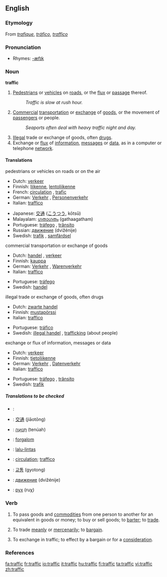 ==English==

===Etymology===
From {{F.}} ''[[trafique]]'', {{S.}} ''[[tráfico]]'', {{It.}} ''[[traffico]]''

===Pronunciation===
*Rhymes: [[Rhymes:English:-æfɪk|-æfɪk]]

===Noun===
'''traffic'''  {{uncountable}}

# [[pedestrian|Pedestrians]] or [[vehicle]]s on [[road]]s, or the [[flux]] or [[passage]] thereof.
#: ''Traffic is slow at rush hour.''
# [[commercial|Commercial]] [[transportation]] or [[exchange]] of [[goods]], or the movement of [[passenger]]s or people.
#: ''Seaports often deal with heavy traffic night and day.''
# [[illegal|Illegal]] trade or exchange of goods, often [[drug]]s.
# Exchange or [[flux]] of [[information]], [[message]]s or [[data]], as in a computer or telephone [[network]].

====Translations====
;pedestrians or vehicles on roads or on the air
{{top}}
*Dutch: [[verkeer]] {{n}}
*Finnish: [[liikenne]], [[lentoliikenne]]
*French: [[circulation]] {{f}}, [[trafic]] {{m}}
*German: [[Verkehr]] {{m}}, [[Personenverkehr]] {{m}}
*Italian: [[traffico]] {{m}}
{{mid}}
*Japanese: [[交通]] ([[こうつう]], kōtsū)
*Malayalam: [[ഗതാഗതം]] (gathaagatham)
*Portuguese: [[tráfego]] {{m}}, [[trânsito]] {{m}}
*Russian: [[движение]] (dvižénije) {{n}}
*Swedish: [[trafik]] {{c}}, [[samfärdsel]] {{c}}
{{bottom}}

;commercial transportation or exchange of goods
{{top}}
*Dutch: [[handel]] {{m}}, [[verkeer]] {{n}}
*Finnish: [[kauppa]]
*German: [[Verkehr]] {{m}}, [[Warenverkehr]] {{m}}
*Italian: [[traffico]] {{m}}
{{mid}}
*Portuguese: [[tráfego]] {{m}}
*Swedish: [[handel]] {{c}}
{{bottom}}

;illegal trade or exchange of goods, often drugs
{{top}}
*Dutch: [[zwarte handel]] {{m}}
*Finnish: [[mustapörssi]]
*Italian: [[traffico]] {{m}}
{{mid}}
*Portuguese: [[tráfico]] {{m}}
*Swedish: [[illegal handel]] {{c}}, [[trafficking]] {{c}} (about people)
{{bottom}}

;exchange or flux of information, messages or data
{{top}}
*Dutch: [[verkeer]] {{n}}
*Finnish: [[tietoliikenne]]
*German: [[Verkehr]] {{m}}, [[Datenverkehr]] {{m}}
*Italian: [[traffico]] {{m}}
{{mid}}
*Portuguese: [[tráfego]] {{m}}, [[trânsito]] {{m}}
*Swedish: [[trafik]] {{c}}
{{bottom}}

=====Translations to be checked=====
*{{ttbc|Arabic}}: {{ARchar|[[مرور]]}} {{Unicode|(murú:r)}} {{m}}
*{{ttbc|Chinese}}: [[交通]] (jiāotōng)
*{{ttbc|Hebrew}}: [[תנועה|תְּנוּעָה]] (tenúah) {{f}}
*{{ttbc|Hungarian}}: [[forgalom]]
*{{ttbc|Indonesian}}: [[lalu-lintas]]
*{{ttbc|Interlingua}}: [[circulation]]; [[traffico]]
*{{ttbc|Korean}}: [[교통]] (gyotong)
*{{ttbc|Russian}}: [[движение]] (dvižénije) {{n}}
*{{ttbc|Ukrainian}}: [[рух]] (ruχ) {{m}}

===Verb===
{{en-infl-reg-consonant|traffic||k}} 
# {{intransitive}} To pass goods and [[commodity|commodities]] from one person to another for an equivalent in goods or money; to buy or sell goods; to [[barter]]; to [[trade]].
# {{intransitive}} To trade [[meanly]] or [[mercenarily]]; to [[bargain]].
# {{transitive}} To exchange in traffic; to effect by a bargain or for a [[consideration]].

===References===
{{R:Webster 1913}}

[[fa:traffic]]
[[fr:traffic]]
[[io:traffic]]
[[it:traffic]]
[[hu:traffic]]
[[fi:traffic]]
[[ta:traffic]]
[[vi:traffic]]
[[zh:traffic]]